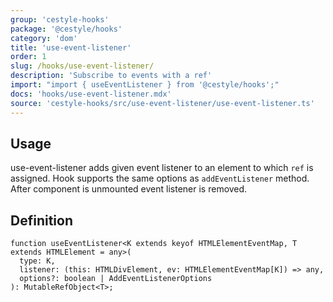 ```yaml
---
group: 'cestyle-hooks'
package: '@cestyle/hooks'
category: 'dom'
title: 'use-event-listener'
order: 1
slug: /hooks/use-event-listener/
description: 'Subscribe to events with a ref'
import: "import { useEventListener } from '@cestyle/hooks';"
docs: 'hooks/use-event-listener.mdx'
source: 'cestyle-hooks/src/use-event-listener/use-event-listener.ts'
---
```



## Usage

use-event-listener adds given event listener to an element to which `ref` is assigned.
Hook supports the same options as `addEventListener` method.
After component is unmounted event listener is removed.

<Demo data={HooksDemos.useEventListenerDemo} />

## Definition

```tsx
function useEventListener<K extends keyof HTMLElementEventMap, T extends HTMLElement = any>(
  type: K,
  listener: (this: HTMLDivElement, ev: HTMLElementEventMap[K]) => any,
  options?: boolean | AddEventListenerOptions
): MutableRefObject<T>;
```
